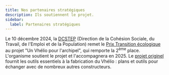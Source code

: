 ```yaml
---
title: Nos partenaires stratégiques
description: Ils soutiennent le projet.
sidebar:
  label: Partenaires stratégiques
---
```



<Card title="La DCSTEP" icon="star">
  Le 10 décembre 2024, la <a href="https://www.saint-pierre-et-miquelon.gouv.fr/Services-de-l-Etat/Les-services-de-l-Etat/La-Direction-de-la-Cohesion-Sociale-du-Travail-de-l-Emploi-et-de-la-Population-DCSTEP" target="_blank">DCSTEP</a> (Direction de la Cohésion Sociale, du Travail, de l'Emploi et de la Population) remet le <a href="https://www.saint-pierre-et-miquelon.gouv.fr/Publications/Communiques/Communiques-2024/Appel-a-projets-Prix-de-la-transition-ecologique" target="_blank">Prix Transition écologique</a> au projet "Un Vhélio pour l'archipel", qui remporte la 2<sup>ème</sup> place. L'organisme soutient le projet et l'accompagnera en 2025.
</Card>
<Card title="Le projet Vhélio" icon="star">
  Le <a href="https://vhelio.org/le-projet-et-ses-valeurs/" target="_blank">projet originel</a> fournit les outils essentiels à la fabrication du Vhélio : plans et outils pour échanger avec de nombreux autres constructeurs.
</Card>
